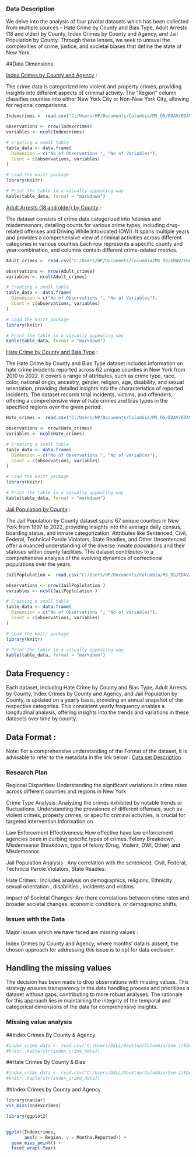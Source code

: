 ### Data Description

We delve into the analysis of four pivotal datasets which has been collected from multiple sources – Hate Crime by County and Bias Type, Adult Arrests (18 and older) by County, Index Crimes by County and Agency, and Jail Population by County. Through these lenses, we seek to unravel the complexities of crime, justice, and societal biases that define the state of New York.


##Data Dimensions 

[Index Crimes by County and Agency](https://data.ny.gov/Public-Safety/Index-Crimes-by-County-and-Agency-Beginning-1990/ca8h-8gj) :

The crime data is categorized into violent and property crimes, providing insights into different aspects of criminal activity.
The "Region" column classifies counties into either New York City or Non-New York City, allowing for regional comparisons.

```r
Indexcrimes =  read.csv("C:/Users/HP/Documents/Columbia/MS_DS/EDAV/EDAV PROJECT FINAL/Index_Crimes_by_County_and_Agency__Beginning_1990.csv", header=TRUE)

observations <- nrow(Indexcrimes)
variables <- ncol(Indexcrimes)

# Creating a small table
table_data <- data.frame(
  Dimension = c("No of Observations ", "No of Variables"),
  Count = c(observations, variables)
)

# Load the knitr package
library(knitr)

# Print the table in a visually appealing way
kable(table_data, format = "markdown")

```
[Adult Arrests (18 and older) by County](https://data.ny.gov/Public-Safety/Adult-Arrests-18-and-Older-by-County-Beginning-197/rikd-mt35) :

The dataset consists of crime data categorized into felonies and misdemeanors, detailing counts for various crime types, including drug-related offenses and Driving While Intoxicated (DWI). It spans multiple years and provides a comprehensive view of criminal activities across different categories in various counties.Each row represents a specific county and year combination, and columns contain different crime-related metrics.

```r
Adult_crimes =  read.csv("C:/Users/HP/Documents/Columbia/MS_DS/EDAV/EDAV PROJECT FINAL/Adult_Arrests_18_and_Older_by_County___Beginning_1970.csv", header=TRUE)

observations <- nrow(Adult_crimes)
variables <- ncol(Adult_crimes)

# Creating a small table
table_data <- data.frame(
  Dimension = c("No of Observations ", "No of Variables"),
  Count = c(observations, variables)
)

# Load the knitr package
library(knitr)

# Print the table in a visually appealing way
kable(table_data, format = "markdown")

```


[Hate Crime by County and Bias Type](https://data.ny.gov/Public-Safety/Hate-Crimes-by-County-and-Bias-Type-Beginning-2010/6xda-q7ev) :

The Hate Crime by County and Bias Type dataset includes information on hate crime incidents reported across 62 unique counties in New York from 2010 to 2022. It covers a range of attributes, such as crime type, race, color, national origin, ancestry, gender, religion, age, disability, and sexual orientation, providing detailed insights into the characteristics of reported incidents. The dataset records total incidents, victims, and offenders, offering a comprehensive view of hate crimes and bias types in the specified regions over the given period.


```r
Hate_crimes =  read.csv("C:/Users/HP/Documents/Columbia/MS_DS/EDAV/EDAV PROJECT FINAL/Hate_Crimes_by_County_and_Bias_Type__Beginning_2010.csv", header=TRUE)

observations <- nrow(Hate_crimes)
variables <- ncol(Hate_crimes)

# Creating a small table
table_data <- data.frame(
  Dimension = c("No of Observations ", "No of Variables"),
  Count = c(observations, variables)
)

# Load the knitr package
library(knitr)

# Print the table in a visually appealing way
kable(table_data, format = "markdown")

```
[Jail Population by County](https://data.ny.gov/Public-Safety/Jail-Population-By-County-Beginning-1997/nymx-kgkn) :

The Jail Population by County dataset spans 67 unique counties in New York from 1997 to 2022, providing insights into the average daily census, boarding status, and inmate categorization. Attributes like Sentenced, Civil, Federal, Technical Parole Violators, State Readies, and Other Unsentenced offer a nuanced understanding of the diverse inmate populations and their statuses within county facilities. This dataset contributes to a comprehensive analysis of the evolving dynamics of correctional populations over the years.

```r

JailPoplulation =  read.csv("C:/Users/HP/Documents/Columbia/MS_DS/EDAV/EDAV PROJECT FINAL/Jail_Population_By_County__Beginning_1997.csv", header=TRUE)

observations <- nrow(JailPoplulation )
variables <- ncol(JailPoplulation )

# Creating a small table
table_data <- data.frame(
  Dimension = c("No of Observations ", "No of Variables"),
  Count = c(observations, variables)
)

# Load the knitr package
library(knitr)

# Print the table in a visually appealing way
kable(table_data, format = "markdown")

```



## Data Frequency : 
Each dataset, including Hate Crime by County and Bias Type, Adult Arrests by County, Index Crimes by County and Agency, and Jail Population by County, is updated on a yearly basis, providing an annual snapshot of the respective categories. This consistent yearly frequency enables a longitudinal analysis, offering insights into the trends and variations in these datasets over time by county.

 

## Data Format : 

Note: For a comprehensive understanding of the Format of the dataset, it is advisable to refer to the metadata in the link below :
[Data set Description](https://docs.google.com/document/d/1BqYf52WOzPXsHwssMj_gBQLIXI4HaXJCcglg4L1_ivc/edit?usp=sharing)



### Research Plan

Regional Disparities: Understanding the  significant variations in crime rates across different counties and regions in New York

Crime Type Analysis: Analyzing the crimes exhibited by notable trends or fluctuations. Understanding the prevalence of different offenses, such as violent crimes, property crimes, or specific criminal activities, is crucial for targeted intervention.Information on 

Law Enforcement Effectiveness: How effective have law enforcement agencies been in curbing specific types of crimes. Felony Breakdown, Misdemeanor Breakdown, type of felony (Drug, Violent, DWI, Other)  and Misdemeanor.

Jail Population Analysis : Any correlation with the sentenced, Civil, Federal, Technical Parole Violators, State Readies.

Hate Crimes : Includes analysis on demographics, religions, Ethnicity , sexual orientation , disabilities , incidents and victims.

Impact of Societal Changes: Are there correlations between crime rates and broader societal changes, economic conditions, or demographic shifts.



### Issues with the Data

Major issues which we have faced are missing values : 

Index Crimes by County and Agency, where months' data is absent, the chosen approach for addressing this issue is to opt for data exclusion. 

## Handling the missing values

The decision has been made to drop observations with missing values. This strategy ensures transparency in the data handling process and prioritizes a dataset without gaps, contributing to more robust analyses. The rationale for this approach lies in maintaining the integrity of the temporal and categorical dimensions of the data for comprehensive insights.




### Missing value analysis

##Index Crimes By County & Agency 
```r
#index_crime_data <- read.csv("C:/Users/DELL/Desktop/Columbia/Sem 1/EDAV/Final #Project/Index_Crimes_by_County_and_Agency__Beginning_1990.csv")
#knitr::kable(str(index_crime_data))
```

##Hate Crimes By County & Bias
```r
#index_crime_data <- read.csv("C:/Users/DELL/Desktop/Columbia/Sem 1/EDAV/Final #Project/Hate_Crimes_by_County_and_Bias_Type__Beginning_2010.csv")
#knitr::kable(str(index_crime_data))
```




##Index Crimes by County and Agency
```r



library(naniar)
vis_miss(Indexcrimes)
```
```r

library(ggplot2)


ggplot(Indexcrimes,
       aes(x = Region, y = Months.Reported)) +
  geom_miss_point() + 
  facet_wrap(~Year)

```
